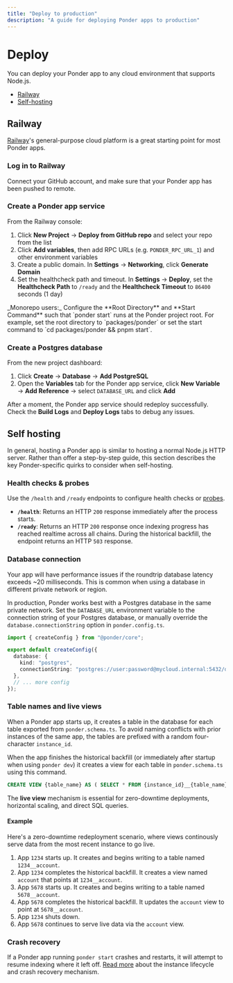 ```yaml
---
title: "Deploy to production"
description: "A guide for deploying Ponder apps to production"
---
```



# Deploy

You can deploy your Ponder app to any cloud environment that supports Node.js.

- [Railway](#railway)
- [Self-hosting](#self-hosting)

## Railway

[Railway](https://railway.app)'s general-purpose cloud platform is a great starting point for most Ponder apps.

<Steps>

### Log in to Railway

Connect your GitHub account, and make sure that your Ponder app has been pushed to remote.

### Create a Ponder app service

From the Railway console:

1. Click **New Project** → **Deploy from GitHub repo** and select your repo from the list
2. Click **Add variables**, then add RPC URLs (e.g. `PONDER_RPC_URL_1`) and other environment variables
3. Create a public domain. In **Settings** → **Networking**, click **Generate Domain**
4. Set the healthcheck path and timeout. In **Settings** → **Deploy**, set the **Healthcheck Path** to `/ready` and the **Healthcheck Timeout** to `86400` seconds (1 day)

<Callout type="warning">
  _Monorepo users:_ Configure the **Root Directory** and **Start Command** such
  that `ponder start` runs at the Ponder project root. For example, set the root
  directory to `packages/ponder` or set the start command to `cd packages/ponder
  && pnpm start`.
</Callout>

### Create a Postgres database

From the new project dashboard:

1. Click **Create** → **Database** → **Add PostgreSQL**
2. Open the **Variables** tab for the Ponder app service, click **New Variable** → **Add Reference** → select `DATABASE_URL` and click **Add**

After a moment, the Ponder app service should redeploy successfully. Check the **Build Logs** and **Deploy Logs** tabs to debug any issues.

</Steps>

## Self hosting

In general, hosting a Ponder app is similar to hosting a normal Node.js HTTP server. Rather than offer a step-by-step guide, this section describes the key Ponder-specific quirks to consider when self-hosting.

### Health checks & probes

Use the `/health` and `/ready` endpoints to configure health checks or [probes](https://kubernetes.io/docs/concepts/configuration/liveness-readiness-startup-probes/).

- **`/health`**: Returns an HTTP `200` response immediately after the process starts.
- **`/ready`**: Returns an HTTP `200` response once indexing progress has reached realtime across all chains. During the historical backfill, the endpoint returns an HTTP `503` response.

### Database connection

<Callout type="warning">
  Your app will have performance issues if the roundtrip database latency exceeds
  ~20 milliseconds. This is common when using a database in different private
  network or region.
</Callout>

In production, Ponder works best with a Postgres database in the same private network. Set the `DATABASE_URL` environment variable to the connection string of your Postgres database, or manually override the `database.connectionString` option in `ponder.config.ts`.

```ts filename="ponder.config.ts" {6}
import { createConfig } from "@ponder/core";

export default createConfig({
  database: {
    kind: "postgres",
    connectionString: "postgres://user:password@mycloud.internal:5432/database",
  },
  // ... more config
});
```

### Table names and live views

When a Ponder app starts up, it creates a table in the database for each table exported from `ponder.schema.ts`. To avoid naming conflicts with prior instances of the same app, the tables are prefixed with a random four-character `instance_id`.

When the app finishes the historical backfill (or immediately after startup when using `ponder dev`) it creates a view for each table in `ponder.schema.ts` using this command.

```sql
CREATE VIEW {table_name} AS ( SELECT * FROM {instance_id}__{table_name} );
```

The **live view** mechanism is essential for zero-downtime deployments, horizontal scaling, and direct SQL queries.

#### Example

Here's a zero-downtime redeployment scenario, where views continously serve data from the most recent instance to go live.

1. App `1234` starts up. It creates and begins writing to a table named `1234__account`.
2. App `1234` completes the historical backfill. It creates a view named `account` that points at `1234__account`.
3. App `5678` starts up. It creates and begins writing to a table named `5678__account`.
4. App `5678` completes the historical backfill. It updates the `account` view to point at `5678__account`.
5. App `1234` shuts down.
6. App `5678` continues to serve live data via the `account` view.

### Crash recovery

If a Ponder app running `ponder start` crashes and restarts, it will attempt to resume indexing where it left off. [Read more](/docs/api-reference/database) about the instance lifecycle and crash recovery mechanism.
